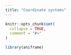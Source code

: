 ```yaml
---
title: "Coordinate systems"
---
```


```r
knitr::opts_chunk$set(
  collapse = TRUE,
  comment = "#>"
)
```

```r
library(aniframe)
```
